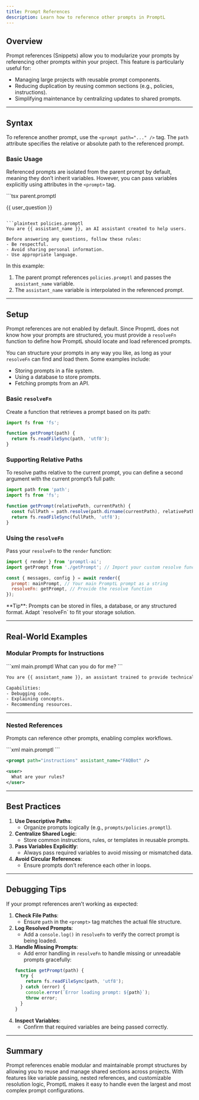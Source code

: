 ```yaml
---
title: Prompt References
description: Learn how to reference other prompts in PromptL
---
```


## Overview

Prompt references (Snippets) allow you to modularize your prompts by referencing other prompts within your project. This feature is particularly useful for:
- Managing large projects with reusable prompt components.
- Reducing duplication by reusing common sections (e.g., policies, instructions).
- Simplifying maintenance by centralizing updates to shared prompts.

---

## Syntax

To reference another prompt, use the `<prompt path="..." />` tag. The `path` attribute specifies the relative or absolute path to the referenced prompt.

### Basic Usage
Referenced prompts are isolated from the parent prompt by default, meaning they don’t inherit variables. However, you can pass variables explicitly using attributes in the `<prompt>` tag.

<CodeGroup>
```tsx parent.promptl
<prompt path="policies" assistant_name={{ assistant_name }} />

<user>{{ user_question }}</user>
```

```plaintext policies.promptl
You are {{ assistant_name }}, an AI assistant created to help users.

Before answering any questions, follow these rules:
- Be respectful.
- Avoid sharing personal information.
- Use appropriate language.
```
</CodeGroup>

In this example:
1. The parent prompt references `policies.promptl` and passes the `assistant_name` variable.
2. The `assistant_name` variable is interpolated in the referenced prompt.

---

## Setup

Prompt references are not enabled by default. Since PropmtL does not know how your prompts are structured, you must provide a `resolveFn` function to define how PromptL should locate and load referenced prompts.

You can structure your prompts in any way you like, as long as your `resolveFn` can find and load them. Some examples include:
- Storing prompts in a file system.
- Using a database to store prompts.
- Fetching prompts from an API.

### Basic `resolveFn`
Create a function that retrieves a prompt based on its path:
```javascript
import fs from 'fs';

function getPrompt(path) {
  return fs.readFileSync(path, 'utf8');
}
```

### Supporting Relative Paths
To resolve paths relative to the current prompt, you can define a second argument with the current prompt’s full path:
```javascript
import path from 'path';
import fs from 'fs';

function getPrompt(relativePath, currentPath) {
  const fullPath = path.resolve(path.dirname(currentPath), relativePath);
  return fs.readFileSync(fullPath, 'utf8');
}
```

### Using the `resolveFn`
Pass your `resolveFn` to the `render` function:
```javascript
import { render } from 'promptl-ai';
import getPrompt from './getPrompt'; // Import your custom resolve function

const { messages, config } = await render({
  prompt: mainPrompt, // Your main PromptL prompt as a string
  resolveFn: getPrompt, // Provide the resolve function
});
```

<Tip>
  **Tip**: Prompts can be stored in files, a database, or any structured format. Adapt `resolveFn` to fit your storage solution.
</Tip>

---

## Real-World Examples

### Modular Prompts for Instructions

<CodeGroup>
```xml main.promptl
<prompt path="instructions" assistant_name="HelperBot" />

<user>
  What can you do for me?
</user>
```

```xml instructions.promptl
You are {{ assistant_name }}, an assistant trained to provide technical support.

Capabilities:
- Debugging code.
- Explaining concepts.
- Recommending resources.
```
</CodeGroup>

---

### Nested References
Prompts can reference other prompts, enabling complex workflows.

<CodeGroup>
```xml main.promptl
<prompt path="policies" />
<prompt path="faq" />
```

```xml policies.promptl
<prompt path="instructions" assistant_name="FAQBot" />

<user>
  What are your rules?
</user>
```
</CodeGroup>

---

## Best Practices

1. **Use Descriptive Paths**:
   - Organize prompts logically (e.g., `prompts/policies.promptl`).
2. **Centralize Shared Logic**:
   - Store common instructions, rules, or templates in reusable prompts.
3. **Pass Variables Explicitly**:
   - Always pass required variables to avoid missing or mismatched data.
4. **Avoid Circular References**:
   - Ensure prompts don’t reference each other in loops.

---

## Debugging Tips

If your prompt references aren’t working as expected:
1. **Check File Paths**:
   - Ensure `path` in the `<prompt>` tag matches the actual file structure.
2. **Log Resolved Prompts**:
   - Add a `console.log()` in `resolveFn` to verify the correct prompt is being loaded.
3. **Handle Missing Prompts**:
   - Add error handling in `resolveFn` to handle missing or unreadable prompts gracefully:
   ```javascript
   function getPrompt(path) {
     try {
       return fs.readFileSync(path, 'utf8');
     } catch (error) {
       console.error(`Error loading prompt: ${path}`);
       throw error;
     }
   }
   ```
4. **Inspect Variables**:
   - Confirm that required variables are being passed correctly.

---

## Summary

Prompt references enable modular and maintainable prompt structures by allowing you to reuse and manage shared sections across projects. With features like variable passing, nested references, and customizable resolution logic, PromptL makes it easy to handle even the largest and most complex prompt configurations.
